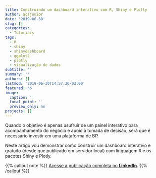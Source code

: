 ```yaml
---
title: Construindo um dashboard interativo com R, Shiny e Plotly
author: acsjunior
date: '2019-06-30'
slug: []
categories:
  - Tutoriais
tags:
  - R
  - shiny
  - shinydashboard
  - ggplot2
  - plotly
  - visualização de dados
subtitle: ''
summary: ''
authors: []
lastmod: '2019-06-30T14:57:36-03:00'
featured: no
image:
  caption: ''
  focal_point: ''
  preview_only: no
projects: []
---
```


Quando o objetivo é apenas usufruir de um painel interativo para acompanhamento do negócio e apoio à tomada de decisão, será que é necessário investir em uma plataforma de BI?

Neste artigo vou demonstrar como construir um dashboard interativo e gratuito (desde que publicado em servidor local) com linguagem R e os pacotes Shiny e Plotly.

{{% callout note %}}
[Acesse a publicação completa no **LinkedIn**](https://www.linkedin.com/pulse/construindo-um-dashboard-interativo-com-r-shiny-e-da-silva-júnior/).
{{% /callout %}}


